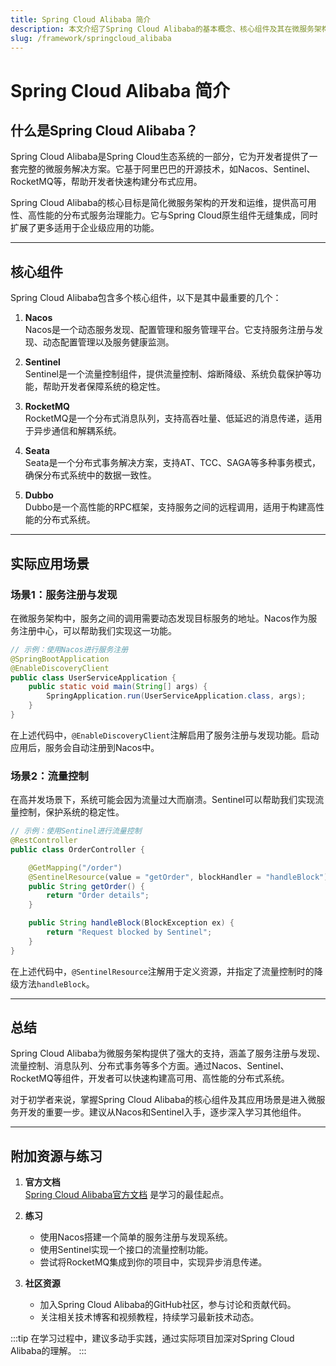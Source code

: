 ```yaml
---
title: Spring Cloud Alibaba 简介
description: 本文介绍了Spring Cloud Alibaba的基本概念、核心组件及其在微服务架构中的应用场景，适合初学者快速入门。
slug: /framework/springcloud_alibaba
---
```


# Spring Cloud Alibaba 简介

## 什么是Spring Cloud Alibaba？

Spring Cloud Alibaba是Spring Cloud生态系统的一部分，它为开发者提供了一套完整的微服务解决方案。它基于阿里巴巴的开源技术，如Nacos、Sentinel、RocketMQ等，帮助开发者快速构建分布式应用。

Spring Cloud Alibaba的核心目标是简化微服务架构的开发和运维，提供高可用性、高性能的分布式服务治理能力。它与Spring Cloud原生组件无缝集成，同时扩展了更多适用于企业级应用的功能。

---

## 核心组件

Spring Cloud Alibaba包含多个核心组件，以下是其中最重要的几个：

1. **Nacos**  
   Nacos是一个动态服务发现、配置管理和服务管理平台。它支持服务注册与发现、动态配置管理以及服务健康监测。

2. **Sentinel**  
   Sentinel是一个流量控制组件，提供流量控制、熔断降级、系统负载保护等功能，帮助开发者保障系统的稳定性。

3. **RocketMQ**  
   RocketMQ是一个分布式消息队列，支持高吞吐量、低延迟的消息传递，适用于异步通信和解耦系统。

4. **Seata**  
   Seata是一个分布式事务解决方案，支持AT、TCC、SAGA等多种事务模式，确保分布式系统中的数据一致性。

5. **Dubbo**  
   Dubbo是一个高性能的RPC框架，支持服务之间的远程调用，适用于构建高性能的分布式系统。

---

## 实际应用场景

### 场景1：服务注册与发现

在微服务架构中，服务之间的调用需要动态发现目标服务的地址。Nacos作为服务注册中心，可以帮助我们实现这一功能。

```java
// 示例：使用Nacos进行服务注册
@SpringBootApplication
@EnableDiscoveryClient
public class UserServiceApplication {
    public static void main(String[] args) {
        SpringApplication.run(UserServiceApplication.class, args);
    }
}
```

在上述代码中，`@EnableDiscoveryClient`注解启用了服务注册与发现功能。启动应用后，服务会自动注册到Nacos中。

### 场景2：流量控制

在高并发场景下，系统可能会因为流量过大而崩溃。Sentinel可以帮助我们实现流量控制，保护系统的稳定性。

```java
// 示例：使用Sentinel进行流量控制
@RestController
public class OrderController {

    @GetMapping("/order")
    @SentinelResource(value = "getOrder", blockHandler = "handleBlock")
    public String getOrder() {
        return "Order details";
    }

    public String handleBlock(BlockException ex) {
        return "Request blocked by Sentinel";
    }
}
```

在上述代码中，`@SentinelResource`注解用于定义资源，并指定了流量控制时的降级方法`handleBlock`。

---

## 总结

Spring Cloud Alibaba为微服务架构提供了强大的支持，涵盖了服务注册与发现、流量控制、消息队列、分布式事务等多个方面。通过Nacos、Sentinel、RocketMQ等组件，开发者可以快速构建高可用、高性能的分布式系统。

对于初学者来说，掌握Spring Cloud Alibaba的核心组件及其应用场景是进入微服务开发的重要一步。建议从Nacos和Sentinel入手，逐步深入学习其他组件。

---

## 附加资源与练习

1. **官方文档**  
   [Spring Cloud Alibaba官方文档](https://github.com/alibaba/spring-cloud-alibaba) 是学习的最佳起点。

2. **练习**  
   - 使用Nacos搭建一个简单的服务注册与发现系统。
   - 使用Sentinel实现一个接口的流量控制功能。
   - 尝试将RocketMQ集成到你的项目中，实现异步消息传递。

3. **社区资源**  
   - 加入Spring Cloud Alibaba的GitHub社区，参与讨论和贡献代码。
   - 关注相关技术博客和视频教程，持续学习最新技术动态。

:::tip
在学习过程中，建议多动手实践，通过实际项目加深对Spring Cloud Alibaba的理解。
:::